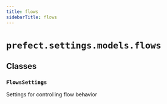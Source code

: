 ```yaml
---
title: flows
sidebarTitle: flows
---
```


# `prefect.settings.models.flows`

## Classes

### `FlowsSettings`


Settings for controlling flow behavior

